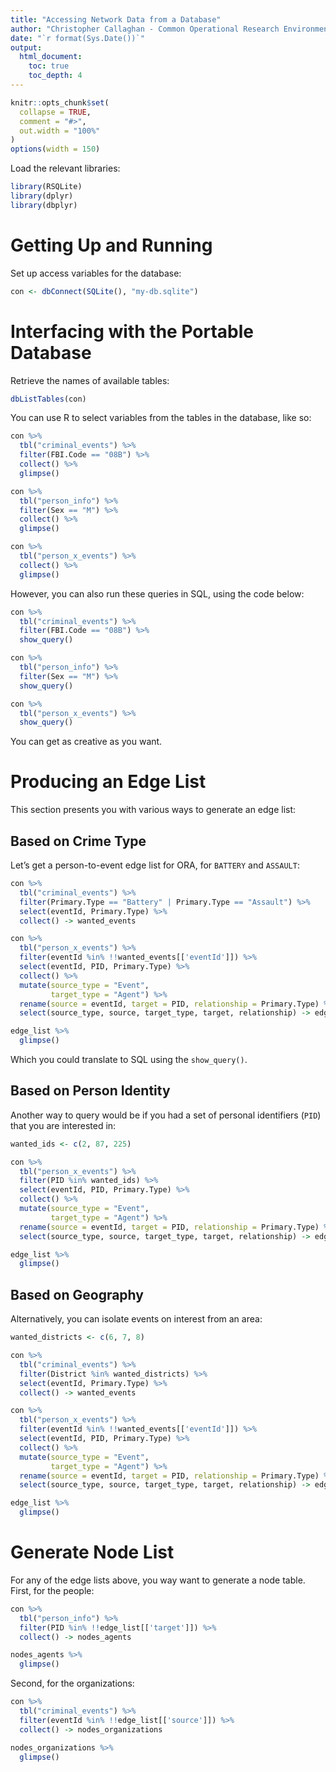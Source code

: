 ```yaml
---
title: "Accessing Network Data from a Database"
author: "Christopher Callaghan - Common Operational Research Environment (CORE) Lab"
date: "`r format(Sys.Date())`"
output: 
  html_document:
    toc: true
    toc_depth: 4
---
```


```r
knitr::opts_chunk$set(
  collapse = TRUE,
  comment = "#>",
  out.width = "100%"
)
options(width = 150)
```

Load the relevant libraries:

```r
library(RSQLite)
library(dplyr)
library(dbplyr)
```

# Getting Up and Running

Set up access variables for the database:

```r
con <- dbConnect(SQLite(), "my-db.sqlite")
```


# Interfacing with the Portable Database

Retrieve the names of available tables:

```r
dbListTables(con)
```

You can use R to select variables from the tables in the database, like so:

```r
con %>%
  tbl("criminal_events") %>%
  filter(FBI.Code == "08B") %>%
  collect() %>%
  glimpse()
```

```r
con %>%
  tbl("person_info") %>%
  filter(Sex == "M") %>%
  collect() %>%
  glimpse()
```

```r
con %>%
  tbl("person_x_events") %>%
  collect() %>%
  glimpse()
```

However, you can also run these queries in SQL, using the code below:
```r
con %>%
  tbl("criminal_events") %>%
  filter(FBI.Code == "08B") %>%
  show_query()
```

```r
con %>%
  tbl("person_info") %>%
  filter(Sex == "M") %>%
  show_query()
```

```r
con %>%
  tbl("person_x_events") %>%
  show_query()
```

You can get as creative as you want.


# Producing an Edge List

This section presents you with various ways to generate an edge list:

## Based on Crime Type

Let's get a person-to-event edge list for ORA, for `BATTERY` and `ASSAULT`:

```r
con %>%
  tbl("criminal_events") %>%
  filter(Primary.Type == "Battery" | Primary.Type == "Assault") %>%
  select(eventId, Primary.Type) %>%
  collect() -> wanted_events

con %>%
  tbl("person_x_events") %>%
  filter(eventId %in% !!wanted_events[['eventId']]) %>%
  select(eventId, PID, Primary.Type) %>%
  collect() %>%
  mutate(source_type = "Event",
         target_type = "Agent") %>%
  rename(source = eventId, target = PID, relationship = Primary.Type) %>%
  select(source_type, source, target_type, target, relationship) -> edge_list
```
```r
edge_list %>%
  glimpse()
```

Which you could translate to SQL using the `show_query()`.

## Based on Person Identity

Another way to query would be if you had a set of personal identifiers (`PID`) that you are interested in:

```r
wanted_ids <- c(2, 87, 225)

con %>%
  tbl("person_x_events") %>%
  filter(PID %in% wanted_ids) %>%
  select(eventId, PID, Primary.Type) %>%
  collect() %>%
  mutate(source_type = "Event",
         target_type = "Agent") %>%
  rename(source = eventId, target = PID, relationship = Primary.Type) %>%
  select(source_type, source, target_type, target, relationship) -> edge_list
```
```r
edge_list %>%
  glimpse()
```

## Based on Geography

Alternatively, you can isolate events on interest from an area:

```r
wanted_districts <- c(6, 7, 8)

con %>%
  tbl("criminal_events") %>%
  filter(District %in% wanted_districts) %>%
  select(eventId, Primary.Type) %>%
  collect() -> wanted_events

con %>%
  tbl("person_x_events") %>%
  filter(eventId %in% !!wanted_events[['eventId']]) %>%
  select(eventId, PID, Primary.Type) %>%
  collect() %>%
  mutate(source_type = "Event",
         target_type = "Agent") %>%
  rename(source = eventId, target = PID, relationship = Primary.Type) %>%
  select(source_type, source, target_type, target, relationship) -> edge_list
```
```r
edge_list %>%
  glimpse()
```

# Generate Node List

For any of the edge lists above, you way want to generate a node table. First, for the people:

```r
con %>%
  tbl("person_info") %>%
  filter(PID %in% !!edge_list[['target']]) %>%
  collect() -> nodes_agents
```
```r
nodes_agents %>%
  glimpse()
```

Second, for the organizations:

```r
con %>%
  tbl("criminal_events") %>%
  filter(eventId %in% !!edge_list[['source']]) %>%
  collect() -> nodes_organizations
```

```r
nodes_organizations %>%
  glimpse()
```
